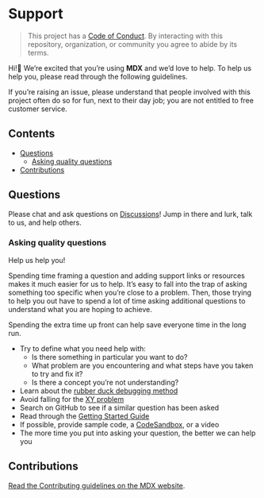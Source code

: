 # Support

> This project has a [Code of Conduct][coc].
> By interacting with this repository, organization, or community you agree to
> abide by its terms.

Hi!👋
We’re excited that you’re using **MDX** and we’d love to help.
To help us help you, please read through the following guidelines.

If you’re raising an issue, please understand that people involved with this
project often do so for fun, next to their day job; you are not entitled to
free customer service.

## Contents

*   [Questions](#questions)
    *   [Asking quality questions](#asking-quality-questions)
*   [Contributions](#contributions)

## Questions

Please chat and ask questions on [Discussions][chat]!
Jump in there and lurk, talk to us, and help others.

### Asking quality questions

Help us help you!

Spending time framing a question and adding support links or resources makes it
much easier for us to help.
It’s easy to fall into the trap of asking something too specific when you’re
close to a problem.
Then, those trying to help you out have to spend a lot of time asking additional
questions to understand what you are hoping to achieve.

Spending the extra time up front can help save everyone time in the long run.

*   Try to define what you need help with:
    *   Is there something in particular you want to do?
    *   What problem are you encountering and what steps have you taken to try
        and fix it?
    *   Is there a concept you’re not understanding?
*   Learn about the [rubber duck debugging method][rubberduck]
*   Avoid falling for the [XY problem][xy]
*   Search on GitHub to see if a similar question has been asked
*   Read through the [Getting Started Guide](https://mdxjs.com/getting-started)
*   If possible, provide sample code, a [CodeSandbox](https://codesandbox.io),
    or a video
*   The more time you put into asking your question, the better we can help you

## Contributions

[Read the Contributing guidelines on the MDX website][contributing].

[coc]: https://github.com/mdx-js/.github/blob/master/code-of-conduct.md

[rubberduck]: https://rubberduckdebugging.com

[xy]: https://meta.stackexchange.com/questions/66377/what-is-the-xy-problem/66378#66378

[chat]: https://github.com/mdx-js/mdx/discussions

[contributing]: https://mdxjs.com/contributing
